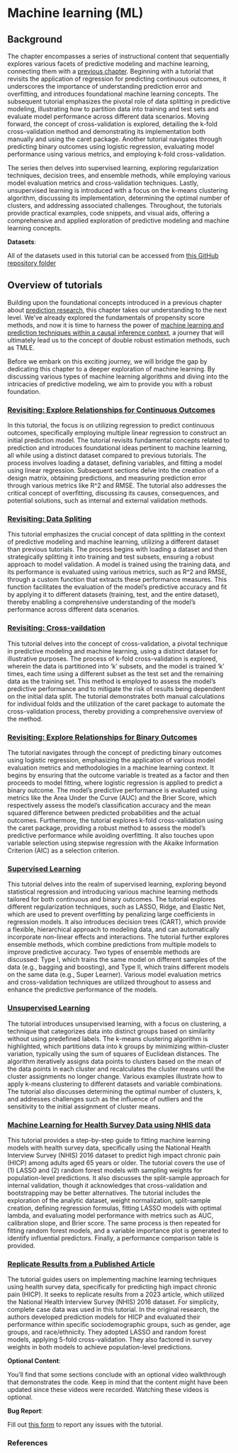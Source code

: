 # Machine learning (ML) {.unnumbered}

## Background

The chapter encompasses a series of instructional content that sequentially explores various facets of predictive modeling and machine learning, connecting them with a [previous chapter](predictivefactors.html). Beginning with a tutorial that revisits the application of regression for predicting continuous outcomes, it underscores the importance of understanding prediction error and overfitting, and introduces foundational machine learning concepts. The subsequent tutorial emphasizes the pivotal role of data splitting in predictive modeling, illustrating how to partition data into training and test sets and evaluate model performance across different data scenarios. Moving forward, the concept of cross-validation is explored, detailing the k-fold cross-validation method and demonstrating its implementation both manually and using the caret package. Another tutorial navigates through predicting binary outcomes using logistic regression, evaluating model performance using various metrics, and employing k-fold cross-validation.

The series then delves into supervised learning, exploring regularization techniques, decision trees, and ensemble methods, while employing various model evaluation metrics and cross-validation techniques. Lastly, unsupervised learning is introduced with a focus on the k-means clustering algorithm, discussing its implementation, determining the optimal number of clusters, and addressing associated challenges. Throughout, the tutorials provide practical examples, code snippets, and visual aids, offering a comprehensive and applied exploration of predictive modeling and machine learning concepts.

::: callout-important
**Datasets**:

All of the datasets used in this tutorial can be accessed from [this GitHub repository folder](https://github.com/ehsanx/EpiMethods/tree/main/Data/machinelearning)
:::

## Overview of tutorials

::: column-margin
Building upon the foundational concepts introduced in a previous chapter about [prediction research](predictivefactors.html), this chapter takes our understanding to the next level. We've already explored the fundamentals of propensity score methods, and now it is time to harness the power of [machine learning and prediction techniques within a causal inference context](machinelearningCausal.html), a journey that will ultimately lead us to the concept of double robust estimation methods, such as TMLE.

Before we embark on this exciting journey, we will bridge the gap by dedicating this chapter to a deeper exploration of machine learning. By discussing various types of machine learning algorithms and diving into the intricacies of predictive modeling, we aim to provide you with a robust foundation. 
:::

### [Revisiting: Explore Relationships for Continuous Outcomes](machinelearning1.html)

In this tutorial, the focus is on utilizing regression to predict continuous outcomes, specifically employing multiple linear regression to construct an initial prediction model. The tutorial revisits fundamental concepts related to prediction and introduces foundational ideas pertinent to machine learning, all while using a distinct dataset compared to previous tutorials. The process involves loading a dataset, defining variables, and fitting a model using linear regression. Subsequent sections delve into the creation of a design matrix, obtaining predictions, and measuring prediction error through various metrics like R\^2 and RMSE. The tutorial also addresses the critical concept of overfitting, discussing its causes, consequences, and potential solutions, such as internal and external validation methods.

### [Revisiting: Data Spliting](machinelearning2.html)

This tutorial emphasizes the crucial concept of data splitting in the context of predictive modeling and machine learning, utilizing a different dataset than previous tutorials. The process begins with loading a dataset and then strategically splitting it into training and test subsets, ensuring a robust approach to model validation. A model is trained using the training data, and its performance is evaluated using various metrics, such as R\^2 and RMSE, through a custom function that extracts these performance measures. This function facilitates the evaluation of the model's predictive accuracy and fit by applying it to different datasets (training, test, and the entire dataset), thereby enabling a comprehensive understanding of the model's performance across different data scenarios.

### [Revisiting: Cross-vaildation](machinelearning3.html)

This tutorial delves into the concept of cross-validation, a pivotal technique in predictive modeling and machine learning, using a distinct dataset for illustrative purposes. The process of k-fold cross-validation is explored, wherein the data is partitioned into 'k' subsets, and the model is trained 'k' times, each time using a different subset as the test set and the remaining data as the training set. This method is employed to assess the model's predictive performance and to mitigate the risk of results being dependent on the initial data split. The tutorial demonstrates both manual calculations for individual folds and the utilization of the caret package to automate the cross-validation process, thereby providing a comprehensive overview of the method.

### [Revisiting: Explore Relationships for Binary Outcomes](machinelearning4.html)

The tutorial navigates through the concept of predicting binary outcomes using logistic regression, emphasizing the application of various model evaluation metrics and methodologies in a machine learning context. It begins by ensuring that the outcome variable is treated as a factor and then proceeds to model fitting, where logistic regression is applied to predict a binary outcome. The model's predictive performance is evaluated using metrics like the Area Under the Curve (AUC) and the Brier Score, which respectively assess the model's classification accuracy and the mean squared difference between predicted probabilities and the actual outcomes. Furthermore, the tutorial explores k-fold cross-validation using the caret package, providing a robust method to assess the model's predictive performance while avoiding overfitting. It also touches upon variable selection using stepwise regression with the Akaike Information Criterion (AIC) as a selection criterion.

### [Supervised Learning](machinelearning5.html)

This tutorial delves into the realm of supervised learning, exploring beyond statistical regression and introducing various machine learning methods tailored for both continuous and binary outcomes. The tutorial explores different regularization techniques, such as LASSO, Ridge, and Elastic Net, which are used to prevent overfitting by penalizing large coefficients in regression models. It also introduces decision trees (CART), which provide a flexible, hierarchical approach to modeling data, and can automatically incorporate non-linear effects and interactions. The tutorial further explores ensemble methods, which combine predictions from multiple models to improve predictive accuracy. Two types of ensemble methods are discussed: Type I, which trains the same model on different samples of the data (e.g., bagging and boosting), and Type II, which trains different models on the same data (e.g., Super Learner). Various model evaluation metrics and cross-validation techniques are utilized throughout to assess and enhance the predictive performance of the models.

### [Unsupervised Learning](machinelearning6.html)

The tutorial introduces unsupervised learning, with a focus on clustering, a technique that categorizes data into distinct groups based on similarity without using predefined labels. The k-means clustering algorithm is highlighted, which partitions data into k groups by minimizing within-cluster variation, typically using the sum of squares of Euclidean distances. The algorithm iteratively assigns data points to clusters based on the mean of the data points in each cluster and recalculates the cluster means until the cluster assignments no longer change. Various examples illustrate how to apply k-means clustering to different datasets and variable combinations. The tutorial also discusses determining the optimal number of clusters, k, and addresses challenges such as the influence of outliers and the sensitivity to the initial assignment of cluster means.

### [Machine Learning for Health Survey Data using NHIS data](machinelearning6a.html)

This tutorial provides a step-by-step guide to fitting machine learning models with health survey data, specifically using the National Health Interview Survey (NHIS) 2016 dataset to predict high impact chronic pain (HICP) among adults aged 65 years or older. The tutorial covers the use of (1) LASSO and (2) random forest models with sampling weights for population-level predictions. It also discusses the split-sample approach for internal validation, though it acknowledges that cross-validation and bootstrapping may be better alternatives. The tutorial includes the exploration of the analytic dataset, weight normalization, split-sample creation, defining regression formulas, fitting LASSO models with optimal lambda, and evaluating model performance with metrics such as AUC, calibration slope, and Brier score. The same process is then repeated for fitting random forest models, and a variable importance plot is generated to identify influential predictors. Finally, a performance comparison table is provided.

### [Replicate Results from a Published Article](machinelearning6b.html)

The tutorial guides users on implementing machine learning techniques using health survey data, specifically for predicting high impact chronic pain (HICP). It seeks to replicate results from a 2023 article, which utilized the National Health Interview Survey (NHIS) 2016 dataset. For simplicity, complete case data was used in this tutorial. In the original research, the authors developed prediction models for HICP and evaluated their performance within specific sociodemographic groups, such as gender, age groups, and race/ethnicity. They adopted LASSO and random forest models, applying 5-fold cross-validation. They also factored in survey weights in both models to achieve population-level predictions.

::: callout-tip
**Optional Content**:

You'll find that some sections conclude with an optional video walkthrough that demonstrates the code. Keep in mind that the content might have been updated since these videos were recorded. Watching these videos is optional.
:::

::: callout-warning
**Bug Report**:

Fill out [this form](https://forms.gle/YSwuiebtb1E9wjHu9) to report any issues with the tutorial.
:::

### References
